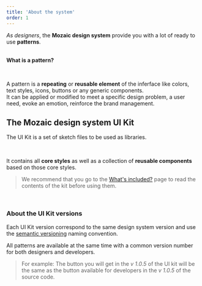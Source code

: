 ```yaml
---
title: 'About the system'
order: 1
---
```


*As designers*, the **Mozaic design system** provide you with a lot of ready to use **patterns**.
<br />
<br />

**What is a pattern?**

<br />

A pattern is a **repeating** or **reusable element** of the inferface like colors, text styles, icons, buttons or any generic components.
<br />
It can be applied or modified to meet a specific design problem, a user need, evoke an emotion, reinforce the brand management.


## The Mozaic design system UI Kit
The UI Kit is a set of sketch files to be used as libraries.

<br />

It contains all **core styles** as well as a collection of **reusable components** based on those core styles.


>We recommend that you go to the [What's included?](/GetStarted/Designers/whatsIncluded/) page to read the contents of the kit before using them.

<br />

### About the UI Kit versions

Each UI Kit version correspond to the same design system version and use the [semantic versioning](https://semver.org) naming convention.

All patterns are available at the same time with a common version number for both designers and developers.
> For example: The button you will get in the *v 1.0.5* of the UI kit will be the same as the button available for developers in the *v 1.0.5* of the source code.

<br />
